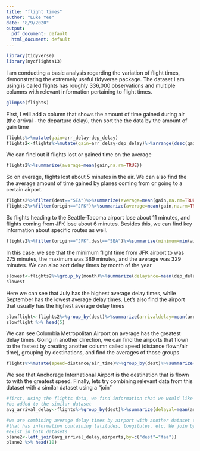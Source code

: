 ```yaml
---
title: "flight times"
author: "Luke Yee"
date: "8/9/2020"
output:
  pdf_document: default
  html_document: default
---
```


```r
library(tidyverse)
library(nycflights13)
```
I am conducting a basic analysis regarding the variation of flight times, demonstrating the extremely useful tidyverse package. The dataset I am using is called flights has roughly 336,000 observations and multiple columns with relevant information pertaining to flight times.
```r
glimpse(flights)
```
First, I will add a column that shows the amount of time gained during air (the arrival - the departure delay), then sort the the data by the amount of gain time
```r
flights%>%mutate(gain=arr_delay-dep_delay)
flights2<-flights%>%mutate(gain=arr_delay-dep_delay)%>%arrange(desc(gain))
```
We can find out if flights lost or gained time on the average
```r
flights2%>%summarize(average=mean(gain,na.rm=TRUE))
```
So on average, flights lost about 5 minutes in the air. We can also find the the average amount of time gained by planes coming from or going to a certain airport.
```r
flights2%>%filter(dest=="SEA")%>%summarize(average=mean(gain,na.rm=TRUE))
flights2%>%filter(origin=="JFK")%>%summarize(average=mean(gain,na.rm=TRUE))
```
So flights heading to the Seattle-Tacoma airport lose about 11 minutes, and flights coming from JFK lose about 6 minutes. Besides this, we can find key information about specific routes as well.
```r
flights2%>%filter(origin=="JFK",dest=="SEA")%>%summarize(minimum=min(air_time,na.rm=TRUE),maximum=max(air_time,na.rm=TRUE),average=mean(air_time,na.rm=TRUE))
```
In this case, we see that the minimum flight time from JFK airport to was 275 minutes, the maximum was 389 minutes, and the average was 329 minutes. We can also sort delay times by month of the year
```r
slowest<-flights2%>%group_by(month)%>%summarize(delayance=mean(dep_delay,na.rm=TRUE)) %>% arrange(desc(delayance))
slowest
```
Here we can see that July has the highest average delay times, while September has the lowest average delay times. Let's also find the airport that usually has the highest average delay times
```r
slowflight<-flights2%>%group_by(dest)%>%summarize(arrivaldelay=mean(arr_delay,na.rm=TRUE))%>%arrange(desc(arrivaldelay))
slowflight %>% head(5)
```
We can see Columbia Metropolitan Airport on average has the greatest delay times. Going in another direction, we can find the airports that flown to the fastest by creating another column called speed (distance flown/air time), grouping by destinations, and find the averages of those groups
```r
flights%>%mutate(speed=distance/air_time)%>%group_by(dest)%>%summarize(average=mean(speed,na.rm=TRUE))%>%arrange(desc(average)) %>% head(5)
```
We see that Anchorage International Airport is the destination that is flown to with the greatest speed. Finally, lets try combining relevant data from this dataset with a similar dataset using a "join"
```r
#first, using the flights data, we find information that we would like to 
#be added to the similar dataset
avg_arrival_delay<-flights%>%group_by(dest)%>%summarize(delayal=mean(arr_delay, na.rm=TRUE))

#we are combining average delay times by airport with another dataset called airports
#that has information containing latitudes, longitutes, etc. We join by columns that 
#exist in both datasets
plane2<-left_join(avg_arrival_delay,airports,by=c("dest"="faa"))
plane2 %>% head(10)
```



